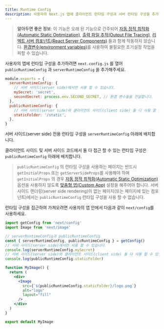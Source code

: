 ```yaml
---
title: Runtime Config
description: 사용자의 Next.js 앱에 클라이언트 런타임 구성과 서버 런타임 구성을 추가하세요.
---
```


> **알아두면 좋은 정보**: 이 기능은 오래 된 기능으로 간주되어 [자동 정적 최적화(Automatic Static Optimization)](<(/docs/pages/building-your-application/rendering/automatic-static-optimization)>), [출력 파일 추적(Output File Tracing)](/docs/pages/api-reference/next-config-js/output#automatically-copying-traced-files), [리엑트 서버 컴포넌트(React Server Components)](<(/docs/getting-started/react-essentials#server-components)>) 들과 함께 작동하지 않습니다. [환경변수(environment variables)](/docs/pages/building-your-application/configuring/environment-variables)를 사용하여 불필요한 초기설정 작업을 피할 수 있습니다.

사용자의 앱에 런타임 구성을 추가하려면 `next.config.js` 를 열어
`publicRuntimeConfig` 과 `serverRuntimeConfig` 을 추가해주세요.

```js filename="next.config.js"
module.exports = {
  serverRuntimeConfig: {
    // 서버 사이드(server side)에서만 사용 할 수 있습니다.
    mySecret: 'secret',
    secondSecret: process.env.SECOND_SECRET, // 환경 변수들을 전달합니다.
  },
  publicRuntimeConfig: {
    // 서버 사이드(server side)와 클라이언트 사이드(client side) 둘 다 사용 할 수 있습니다.
    staticFolder: '/static',
  },
}
```

서버 사이드(server side) 전용 런타임 구성을 `serverRuntimeConfig` 아래에 배치합니다.

클라이언트 사이드 및 서버 사이드 코드에서 둘 다 접근 할 수 있는 런타임 구성은 `publicRuntimeConfig` 아래에 배치합니다.

> `publicRuntimeConfig` 의 런타임 구성을 사용하는 페이지는 반드시 `getInitialProps` 또는 `getServerSideProps`를 사용해야 하며 `getInitialProps` 의 경우 [자동 정적 최적화(Automatic Static Optimization)](<(/docs/pages/building-your-application/rendering/automatic-static-optimization)>) 옵션을 사용하지 않도록 [맞춤형 앱(Custom App)](/docs/pages/building-your-application/routing/custom-app) 설정을 해주어야 합니다. 서버 사이드 랜더링(server side rendering)이 없는 페이지(또는 페이지에 있는 컴포넌트)에서는 `publicRuntimeConfig` 런타임 구성을 사용 할 수 없습니다.

런타임 구성을 접근하여 가져오려면 사용자의 앱 안에서 다음과 같이 `next/config`를 사용하세요.

```jsx
import getConfig from 'next/config'
import Image from 'next/image'

// serverRuntimeConfig과 publicRuntimeConfig
const { serverRuntimeConfig, publicRuntimeConfig } = getConfig()
// 서버 사이드(server side)에서만 사용 할 수 있습니다.
console.log(serverRuntimeConfig.mySecret)
// 서버 사이드(server side)와 클라이언트 사이드(client side) 둘 다 사용 할 수 있습니다.
console.log(publicRuntimeConfig.staticFolder)

function MyImage() {
  return (
    <div>
      <Image
        src={`${publicRuntimeConfig.staticFolder}/logo.png`}
        alt="logo"
        layout="fill"
      />
    </div>
  )
}

export default MyImage
```
